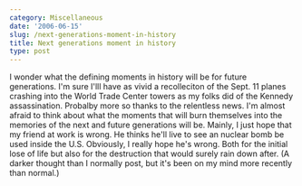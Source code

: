 ```yaml
---
category: Miscellaneous
date: '2006-06-15'
slug: /next-generations-moment-in-history
title: Next generations moment in history
type: post
---
```



I wonder what the defining moments in history will be for future
generations. I'm sure I'lll have as vivid a recolleciton of the
Sept. 11 planes crashing into the World Trade Center towers as my
folks did of the Kennedy assassination. Probalby more so thanks to
the relentless news. I'm almost afraid to think about what the
moments that will burn themselves into the memories of the next and
future generations will be. Mainly, I just hope that my friend at
work is wrong. He thinks he'll live to see an nuclear bomb be used
inside the U.S. Obviously, I really hope he's wrong. Both for the
initial lose of life but also for the destruction that would surely
rain down after. (A darker thought than I normally post, but it's
been on my mind more recently than normal.)
